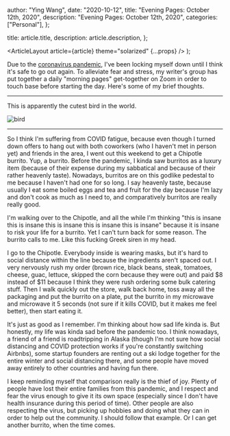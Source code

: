 
  author: "Ying Wang",
  date: "2020-10-12",
  title: "Evening Pages: October 12th, 2020",
  description: "Evening Pages: October 12th, 2020",
  categories: ["Personal"],
};

  title: article.title,
  description: article.description,
};

  <ArticleLayout article={article} theme="solarized" {...props} />
);

Due to the [coronavirus
pandemic](https://en.wikipedia.org/wiki/2019-20_coronavirus_pandemic), I've been
locking myself down until I think it's safe to go out again. To alleviate fear
and stress, my writer's group has put together a daily "morning pages"
get-together on Zoom in order to touch base before starting the day. Here's some
of my brief thoughts.

---

This is apparently the cutest bird in the world.

![bird](/img/posts/2020/10/12/evening_pages.png)

---

So I think I'm suffering from COVID fatigue, because even though I turned down
offers to hang out with both coworkers (who I haven't met in person yet) and
friends in the area, I went out this weekend to get a Chipotle burrito. Yup, a
burrito. Before the pandemic, I kinda saw burritos as a luxury item (because of
their expense during my sabbatical and because of their rather heavenly taste).
Nowadays, burritos are on this godlike pedestal to me because I haven't had one
for so long. I say heavenly taste, because usually I eat some boiled eggs and
tea and fruit for the day because I'm lazy and don't cook as much as I need to,
and comparatively burritos are really really good.

I'm walking over to the Chipotle, and all the while I'm thinking "this is insane
this is insane this is insane this is insane this is insane" because it is
insane to risk your life for a burrito. Yet I can't turn back for some reason.
The burrito calls to me. Like this fucking Greek siren in my head.

I go to the Chipotle. Everybody inside is wearing masks, but it's hard to social
distance within the line because the ingredients aren't spaced out. I very
nervously rush my order (brown rice, black beans, steak, tomatoes, cheese, guac,
lettuce, skipped the corn because they were out) and paid $8 instead of $11
because I think they were rush ordering some bulk catering stuff. Then I walk
quickly out the store, walk back home, toss away all the packaging and put the
burrito on a plate, put the burrito in my microwave and microwave it 5 seconds
(not sure if it kills COVID, but it makes me feel better), then start eating it.

It's just as good as I remember. I'm thinking about how sad life kinda is. But
honestly, my life was kinda sad before the pandemic too. I think nowadays, a
friend of a friend is roadtripping in Alaska (though I'm not sure how social
distancing and COVID protection works if you're constantly switching Airbnbs),
some startup founders are renting out a ski lodge together for the entire winter
and social distancing there, and some people have moved away entirely to other
countries and having fun there.

I keep reminding myself that comparison really is the thief of joy. Plenty of
people have lost their entire families from this pandemic, and I respect and
fear the virus enough to give it its own space (especially since I don't have
health insurance during this period of time). Other people are also respecting
the virus, but picking up hobbies and doing what they can in order to help out
the community. I should follow that example. Or I can get another burrito, when
the time comes.

